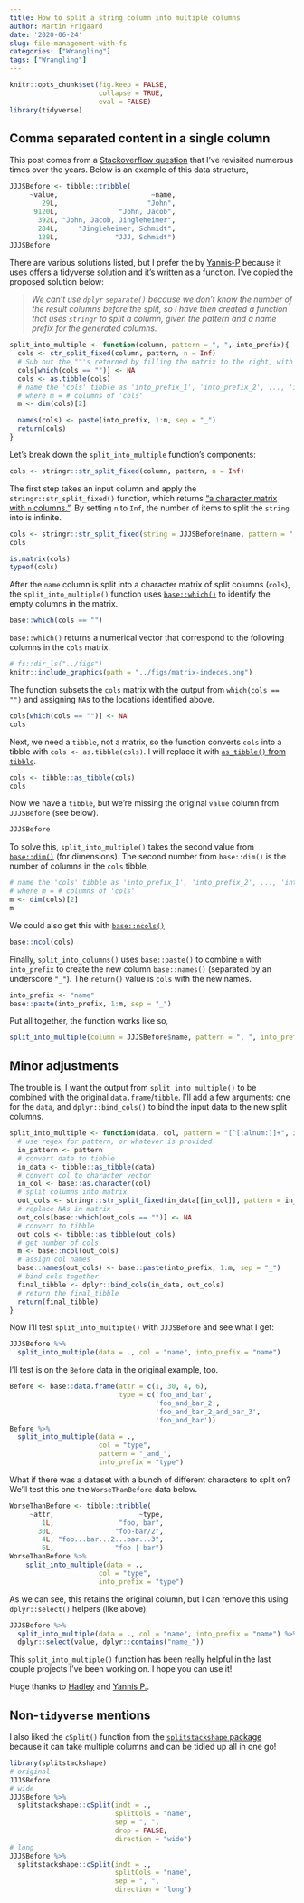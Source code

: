 ```yaml
---
title: How to split a string column into multiple columns
author: Martin Frigaard
date: '2020-06-24'
slug: file-management-with-fs
categories: ["Wrangling"]
tags: ["Wrangling"]
---
```


```r
knitr::opts_chunk$set(fig.keep = FALSE,
                      collapse = TRUE,
                      eval = FALSE)
library(tidyverse)
```


## Comma separated content in a single column 

This post comes from a [Stackoverflow question](https://stackoverflow.com/questions/4350440/split-data-frame-string-column-into-multiple-columns) that I've revisited numerous times over the years. Below is an example of this data structure, 

```r
JJJSBefore <- tibble::tribble(
     ~value,                       ~name,
        29L,                      "John",
      9120L,               "John, Jacob",
       392L, "John, Jacob, Jingleheimer",
       284L,     "Jingleheimer, Schmidt",
       128L,              "JJJ, Schmidt")
JJJSBefore
```

There are various solutions listed, but I prefer the by [Yannis-P](https://stackoverflow.com/users/1885713/yannis-p) because it uses offers a tidyverse solution and it's written as a function. I've copied the proposed solution below:

> *We can't use `dplyr` `separate()` because we don't know the number of the result columns before the split, so I have then created a function that uses `stringr` to split a column, given the pattern and a name prefix for the generated columns.*

```r
split_into_multiple <- function(column, pattern = ", ", into_prefix){
  cols <- str_split_fixed(column, pattern, n = Inf)
  # Sub out the ""'s returned by filling the matrix to the right, with NAs which are useful
  cols[which(cols == "")] <- NA
  cols <- as.tibble(cols)
  # name the 'cols' tibble as 'into_prefix_1', 'into_prefix_2', ..., 'into_prefix_m' 
  # where m = # columns of 'cols'
  m <- dim(cols)[2]

  names(cols) <- paste(into_prefix, 1:m, sep = "_")
  return(cols)
}
```

Let's break down the `split_into_multiple` function's components: 

```r
cols <- stringr::str_split_fixed(column, pattern, n = Inf)
```

The first step takes an input column and apply the `stringr::str_split_fixed()` function, which returns ["a character matrix with `n` columns."](https://stringr.tidyverse.org/reference/str_split.html). By setting `n` to `Inf`, the number of items to split the `string` into is infinite. 

```r
cols <- stringr::str_split_fixed(string = JJJSBefore$name, pattern = ", ", n = Inf)
cols
```

```r
is.matrix(cols)
typeof(cols)
```

After the `name` column is split into a character matrix of split columns (`cols`), the `split_into_multiple()` function uses [`base::which()`](https://stat.ethz.ch/R-manual/R-devel/library/base/html/which.html) to identify the empty columns in the matrix.


```r
base::which(cols == "")
```

`base::which()` returns a numerical vector that correspond to the following columns in the `cols` matrix.

```r
# fs::dir_ls("../figs")
knitr::include_graphics(path = "../figs/matrix-indeces.png")
```

The function subsets the `cols` matrix with the output from `which(cols == "")` and assigning `NA`s to the locations identified above. 

```r
cols[which(cols == "")] <- NA
cols
```

Next, we need a `tibble`, not a matrix, so the function converts `cols` into a tibble with `cols <- as.tibble(cols)`. I will replace it with [`as_tibble()` from `tibble`](https://tibble.tidyverse.org/reference/as_tibble.html).

```r
cols <- tibble::as_tibble(cols)
cols
```

Now we have a `tibble`, but we're missing the original `value` column from `JJJSBefore` (see below). 

```r
JJJSBefore
```


To solve this, `split_into_multiple()` takes the second value from [`base::dim()`](https://stat.ethz.ch/R-manual/R-devel/library/base/html/dim.html) (for dimensions). The second number from `base::dim()` is the number of columns in the `cols` tibble, 

```r
# name the 'cols' tibble as 'into_prefix_1', 'into_prefix_2', ..., 'into_prefix_m' 
# where m = # columns of 'cols'
m <- dim(cols)[2]
m
```

We could also get this with [`base::ncols()`](https://stat.ethz.ch/R-manual/R-devel/library/base/html/nrow.html)

```r
base::ncol(cols)
```

Finally, `split_into_columns()` uses `base::paste()` to combine `m` with `into_prefix` to create the new column `base::names()` (separated by an underscore `"_"`). The `return()` value is `cols` with the new names. 

```r
into_prefix <- "name"
base::paste(into_prefix, 1:m, sep = "_")
```

Put all together, the function works like so,

```r
split_into_multiple(column = JJJSBefore$name, pattern = ", ", into_prefix = "name")
```

## Minor adjustments

The trouble is, I want the output from `split_into_multiple()` to be combined with the original `data.frame`/`tibble`. I'll add a few  arguments: one for the `data`, and `dplyr::bind_cols()` to bind the input data to the new split columns. 

```r
split_into_multiple <- function(data, col, pattern = "[^[:alnum:]]+", into_prefix){
  # use regex for pattern, or whatever is provided 
  in_pattern <- pattern
  # convert data to tibble
  in_data <- tibble::as_tibble(data)
  # convert col to character vector
  in_col <- base::as.character(col)
  # split columns into matrix
  out_cols <- stringr::str_split_fixed(in_data[[in_col]], pattern = in_pattern, n = Inf)
  # replace NAs in matrix
  out_cols[base::which(out_cols == "")] <- NA
  # convert to tibble
  out_cols <- tibble::as_tibble(out_cols)
  # get number of cols
  m <- base::ncol(out_cols)
  # assign col names
  base::names(out_cols) <- base::paste(into_prefix, 1:m, sep = "_")
  # bind cols together
  final_tibble <- dplyr::bind_cols(in_data, out_cols)
  # return the final_tibble
  return(final_tibble)
}
```

Now I'll test `split_into_multiple()` with `JJJSBefore` and see what I get:

```r
JJJSBefore %>% 
  split_into_multiple(data = ., col = "name", into_prefix = "name")
```

I'll test is on the `Before` data in the original example, too.  

```r
Before <- base::data.frame(attr = c(1, 30, 4, 6), 
                           type = c('foo_and_bar', 
                                    'foo_and_bar_2', 
                                    'foo_and_bar_2_and_bar_3', 
                                    'foo_and_bar'))
Before %>% 
  split_into_multiple(data = ., 
                      col = "type", 
                      pattern = "_and_", 
                      into_prefix = "type")
```

What if there was a dataset with a bunch of different characters to split on? We'll test this one the `WorseThanBefore` data below. 

```r
WorseThanBefore <- tibble::tribble(
     ~attr,                     ~type,
        1L,                "foo, bar",
       30L,               "foo-bar/2",
        4L, "foo...bar...2...bar...3",
        6L,               "foo | bar")
WorseThanBefore %>% 
    split_into_multiple(data = ., 
                      col = "type", 
                      into_prefix = "type")
```


As we can see, this retains the original column, but I can remove this using `dplyr::select()` helpers (like above).

```r
JJJSBefore %>% 
  split_into_multiple(data = ., col = "name", into_prefix = "name") %>% 
  dplyr::select(value, dplyr::contains("name_"))
```

This `split_into_multiple()` function has been really helpful in the last couple projects I've been working on. I hope you can use it!

Huge thanks to [Hadley](https://stackoverflow.com/users/16632/hadley) and [Yannis P.](https://stackoverflow.com/users/1885713/yannis-p).

## Non-`tidyverse` mentions

I also liked the `cSplit()` function from the [`splitstackshape` package](https://github.com/mrdwab/splitstackshape) because it can take multiple columns and can be tidied up all in one go!

```r
library(splitstackshape)
# original
JJJSBefore
# wide
JJJSBefore %>% 
  splitstackshape::cSplit(indt = ., 
                          splitCols = "name", 
                          sep = ", ", 
                          drop = FALSE, 
                          direction = "wide")
# long
JJJSBefore %>% 
  splitstackshape::cSplit(indt = ., 
                          splitCols = "name", 
                          sep = ", ", 
                          direction = "long")
```


